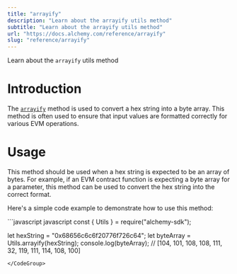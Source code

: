 ```yaml
---
title: "arrayify"
description: "Learn about the arrayify utils method"
subtitle: "Learn about the arrayify utils method"
url: "https://docs.alchemy.com/reference/arrayify"
slug: "reference/arrayify"
---
```


Learn about the `arrayify` utils method

# Introduction

The [`arrayify`](https://docs.ethers.org/v5/api/utils/bytes/#utils-arrayify) method is used to convert a hex string into a byte array. This method is often used to ensure that input values are formatted correctly for various EVM operations.

# Usage

This method should be used when a hex string is expected to be an array of bytes. For example, if an EVM contract function is expecting a byte array for a parameter, this method can be used to convert the hex string into the correct format.

Here's a simple code example to demonstrate how to use this method:

<CodeGroup>
  ```javascript javascript
  const { Utils } = require("alchemy-sdk");

  let hexString = "0x68656c6c6f20776f726c64";
  let byteArray = Utils.arrayify(hexString); 
  console.log(byteArray); // [104, 101, 108, 108, 111, 32, 119, 111, 114, 108, 100]
  ```
</CodeGroup>
